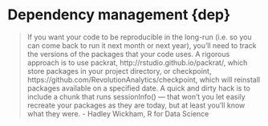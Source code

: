 # Dependency management {dep}

> If you want your code to be reproducible in the long-run (i.e. so you can come back to run it next month or next year), you’ll need to track the versions of the packages that your code uses. A rigorous approach is to use packrat, http://rstudio.github.io/packrat/, which store packages in your project directory, or checkpoint, https://github.com/RevolutionAnalytics/checkpoint, which will reinstall packages available on a specified date. A quick and dirty hack is to include a chunk that runs sessionInfo() — that won’t you let easily recreate your packages as they are today, but at least you’ll know what they were. 
- Hadley Wickham, R for Data Science